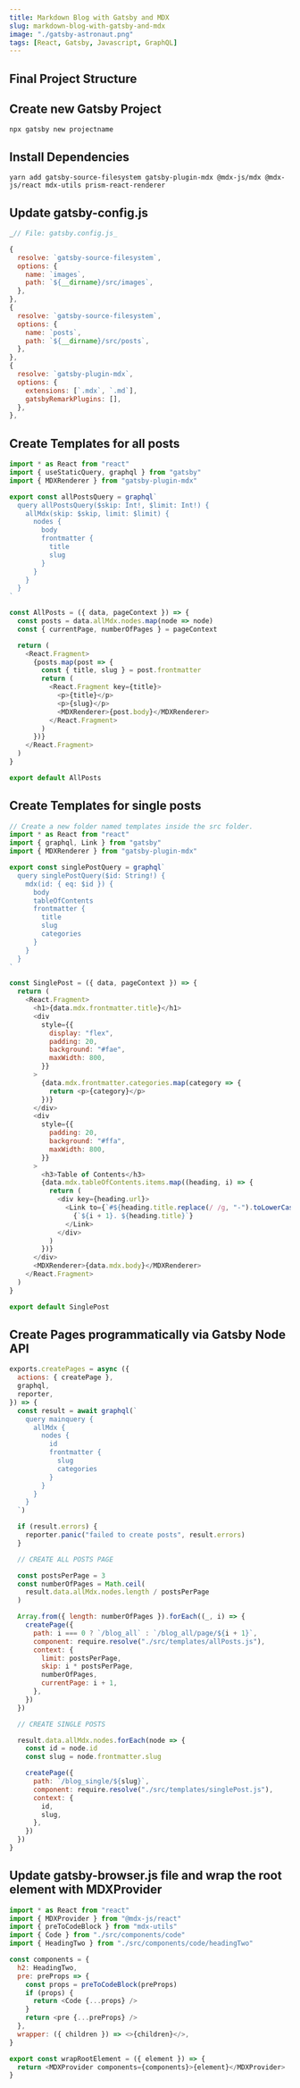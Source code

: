```yaml
---
title: Markdown Blog with Gatsby and MDX
slug: markdown-blog-with-gatsby-and-mdx
image: "./gatsby-astronaut.png"
tags: [React, Gatsby, Javascript, GraphQL]
---
```


## Final Project Structure

## Create new Gatsby Project

```shell
npx gatsby new projectname
```

## Install Dependencies

```shell
yarn add gatsby-source-filesystem gatsby-plugin-mdx @mdx-js/mdx @mdx-js/react mdx-utils prism-react-renderer
```

## Update gatsby-config.js

```js
_// File: gatsby.config.js_

{
  resolve: `gatsby-source-filesystem`,
  options: {
    name: `images`,
    path: `${__dirname}/src/images`,
  },
},
{
  resolve: `gatsby-source-filesystem`,
  options: {
    name: `posts`,
    path: `${__dirname}/src/posts`,
  },
},
{
  resolve: `gatsby-plugin-mdx`,
  options: {
    extensions: [`.mdx`, `.md`],
    gatsbyRemarkPlugins: [],
  },
},
```

## Create Templates for all posts

```js
import * as React from "react"
import { useStaticQuery, graphql } from "gatsby"
import { MDXRenderer } from "gatsby-plugin-mdx"

export const allPostsQuery = graphql`
  query allPostsQuery($skip: Int!, $limit: Int!) {
    allMdx(skip: $skip, limit: $limit) {
      nodes {
        body
        frontmatter {
          title
          slug
        }
      }
    }
  }
`

const AllPosts = ({ data, pageContext }) => {
  const posts = data.allMdx.nodes.map(node => node)
  const { currentPage, numberOfPages } = pageContext

  return (
    <React.Fragment>
      {posts.map(post => {
        const { title, slug } = post.frontmatter
        return (
          <React.Fragment key={title}>
            <p>{title}</p>
            <p>{slug}</p>
            <MDXRenderer>{post.body}</MDXRenderer>
          </React.Fragment>
        )
      })}
    </React.Fragment>
  )
}

export default AllPosts
```

## Create Templates for single posts

```js
// Create a new folder named templates inside the src folder.
import * as React from "react"
import { graphql, Link } from "gatsby"
import { MDXRenderer } from "gatsby-plugin-mdx"

export const singlePostQuery = graphql`
  query singlePostQuery($id: String!) {
    mdx(id: { eq: $id }) {
      body
      tableOfContents
      frontmatter {
        title
        slug
        categories
      }
    }
  }
`

const SinglePost = ({ data, pageContext }) => {
  return (
    <React.Fragment>
      <h1>{data.mdx.frontmatter.title}</h1>
      <div
        style={{
          display: "flex",
          padding: 20,
          background: "#fae",
          maxWidth: 800,
        }}
      >
        {data.mdx.frontmatter.categories.map(category => {
          return <p>{category}</p>
        })}
      </div>
      <div
        style={{
          padding: 20,
          background: "#ffa",
          maxWidth: 800,
        }}
      >
        <h3>Table of Contents</h3>
        {data.mdx.tableOfContents.items.map((heading, i) => {
          return (
            <div key={heading.url}>
              <Link to={`#${heading.title.replace(/ /g, "-").toLowerCase()}`}>
                {`${i + 1}. ${heading.title}`}
              </Link>
            </div>
          )
        })}
      </div>
      <MDXRenderer>{data.mdx.body}</MDXRenderer>
    </React.Fragment>
  )
}

export default SinglePost
```

## Create Pages programmatically via Gatsby Node API

```js
exports.createPages = async ({
  actions: { createPage },
  graphql,
  reporter,
}) => {
  const result = await graphql(`
    query mainquery {
      allMdx {
        nodes {
          id
          frontmatter {
            slug
            categories
          }
        }
      }
    }
  `)

  if (result.errors) {
    reporter.panic("failed to create posts", result.errors)
  }

  // CREATE ALL POSTS PAGE

  const postsPerPage = 3
  const numberOfPages = Math.ceil(
    result.data.allMdx.nodes.length / postsPerPage
  )

  Array.from({ length: numberOfPages }).forEach((_, i) => {
    createPage({
      path: i === 0 ? `/blog_all` : `/blog_all/page/${i + 1}`,
      component: require.resolve("./src/templates/allPosts.js"),
      context: {
        limit: postsPerPage,
        skip: i * postsPerPage,
        numberOfPages,
        currentPage: i + 1,
      },
    })
  })

  // CREATE SINGLE POSTS

  result.data.allMdx.nodes.forEach(node => {
    const id = node.id
    const slug = node.frontmatter.slug

    createPage({
      path: `/blog_single/${slug}`,
      component: require.resolve("./src/templates/singlePost.js"),
      context: {
        id,
        slug,
      },
    })
  })
}
```

## Update gatsby-browser.js file and wrap the root element with MDXProvider

```js
import * as React from "react"
import { MDXProvider } from "@mdx-js/react"
import { preToCodeBlock } from "mdx-utils"
import { Code } from "./src/components/code"
import { HeadingTwo } from "./src/components/code/headingTwo"

const components = {
  h2: HeadingTwo,
  pre: preProps => {
    const props = preToCodeBlock(preProps)
    if (props) {
      return <Code {...props} />
    }
    return <pre {...preProps} />
  },
  wrapper: ({ children }) => <>{children}</>,
}

export const wrapRootElement = ({ element }) => {
  return <MDXProvider components={components}>{element}</MDXProvider>
}
```
